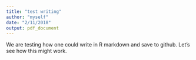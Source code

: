 ```yaml
---
title: "test writing"
author: "myself"
date: "2/11/2018"
output: pdf_document
---
```

We are testing how one could write in R markdown and save to github. Let's see how this might work.
